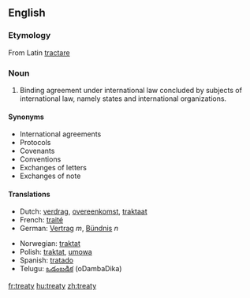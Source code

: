 ==English==
{{wikipedia}}
===Etymology===
From Latin [[tractare]]

===Noun===
#Binding agreement under international law concluded by subjects of international law, namely states and international organizations.

====Synonyms====
*International agreements
*Protocols
*Covenants
*Conventions
*Exchanges of letters
*Exchanges of note
====Translations====
{{top}}<!--languages from A to I go here-->
*Dutch: [[verdrag]], [[overeenkomst]], [[traktaat]]
*French: [[traité]]
*German: [[Vertrag]] ''m'', [[Bündnis]] ''n''
{{mid}}<!--languages from J to Z go here-->
*Norwegian: [[traktat]] {{m}}
*Polish: [[traktat]], [[umowa]]
*Spanish: [[tratado]]
*Telugu: [[ఒడంబడిక]] (oDambaDika)
{{bottom}}

[[fr:treaty]]
[[hu:treaty]]
[[zh:treaty]]